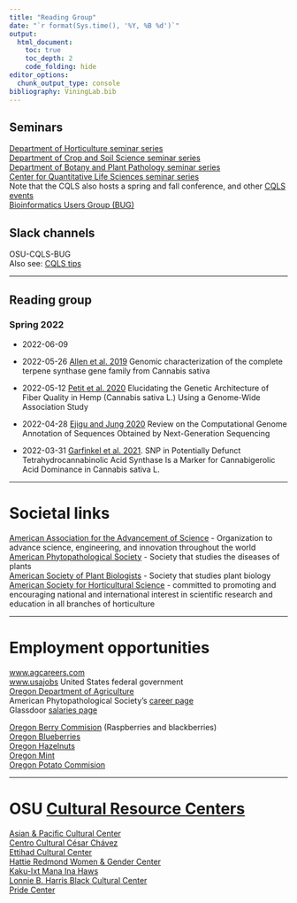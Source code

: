 ```yaml
---
title: "Reading Group"
date: "`r format(Sys.time(), '%Y, %B %d')`"
output:
  html_document:
    toc: true
    toc_depth: 2
    code_folding: hide
editor_options: 
  chunk_output_type: console
bibliography: ViningLab.bib
---
```



## Seminars


[Department of Horticulture seminar series](https://horticulture.oregonstate.edu/horticulture-0)    
[Department of Crop and Soil Science seminar series](https://cropandsoil.oregonstate.edu/department-of-crop-and-soil-science/lectures)    
[Department of Botany and Plant Pathology seminar series](https://bpp.oregonstate.edu/bpp/about/seminars)    
[Center for Quantitative Life Sciences seminar series](https://cqls.oregonstate.edu/cqls-seminar-series)    
Note that the CQLS also hosts a spring and fall conference, and other [CQLS events](https://cqls.oregonstate.edu/events)    
[Bioinformatics Users Group (BUG)](https://cqls.oregonstate.edu/training/bioinformatics-users-group-bug)   


## Slack channels

OSU-CQLS-BUG    
Also see: [CQLS tips](https://software.cqls.oregonstate.edu/tips/posts/)



---


## Reading group

### Spring 2022    


- 2022-06-09


- 2022-05-26 [Allen et al. 2019](https://doi.org/10.1371/journal. pone.0222363) Genomic characterization of the complete terpene synthase gene family from Cannabis sativa


- 2022-05-12 [Petit et al. 2020](https://doi.org/10.3389/fgene.2020.566314) Elucidating the Genetic Architecture of Fiber Quality in Hemp (Cannabis sativa L.) Using a Genome-Wide Association Study


- 2022-04-28 [Ejigu and Jung 2020](https://www.ncbi.nlm.nih.gov/pmc/articles/PMC7565776/) Review on the Computational Genome Annotation of Sequences Obtained by Next-Generation Sequencing


- 2022-03-31 [Garfinkel et al. 2021](https://doi.org/10.3390/genes12020228). 
SNP in Potentially Defunct Tetrahydrocannabinolic Acid Synthase Is a Marker for Cannabigerolic Acid Dominance in Cannabis sativa L. 


---


# Societal links


[American Association for the Advancement of Science](https://www.aaas.org/) - Organization to advance science, engineering, and innovation throughout the world    
[American Phytopathological Society](https://www.apsnet.org) - Society that studies the diseases of plants    
[American Society of Plant Biologists](https://aspb.org/) - Society that studies plant biology     
[American Society for Horticultural Science](https://ashs.org/) - committed to promoting and encouraging national and international interest in scientific research and education in all branches of horticulture   


---

# Employment opportunities

[www.agcareers.com](https://www.agcareers.com/)    
[www.usajobs](https://www.usajobs.gov/) United States federal government    
[Oregon Department of Agriculture](https://oregon.wd5.myworkdayjobs.com/SOR_External_Career_Site)    
American Phytopathological Society's [career page](https://www.apsnet.org/careers/Pages/default.aspx)    
Glassdoor [salaries page](https://www.glassdoor.com/Salaries/index.htm)    

[Oregon Berry Commision](https://oregon-berries.com/) (Raspberries and blackberries)    
[Oregon Blueberries](https://www.oregonblueberry.com/)    
[Oregon Hazelnuts](https://oregonhazelnuts.org/)    
[Oregon Mint](https://www.oregonmint.org/)    
[Oregon Potato Commision](https://www.oregonspuds.com/)    



---

# OSU [Cultural Resource Centers](https://dce.oregonstate.edu/cultural-resource-centers)


[Asian & Pacific Cultural Center](https://dce.oregonstate.edu/apcc)    
[Centro Cultural César Chávez](https://dce.oregonstate.edu/cccc)    
[Ettihad Cultural Center](https://dce.oregonstate.edu/ecc)    
[Hattie Redmond Women & Gender Center](https://dce.oregonstate.edu/wgc)    
[Kaku-Ixt Mana Ina Haws](https://dce.oregonstate.edu/inahaws)    
[Lonnie B. Harris Black Cultural Center](https://dce.oregonstate.edu/bcc)    
[Pride Center](https://dce.oregonstate.edu/pc)    











